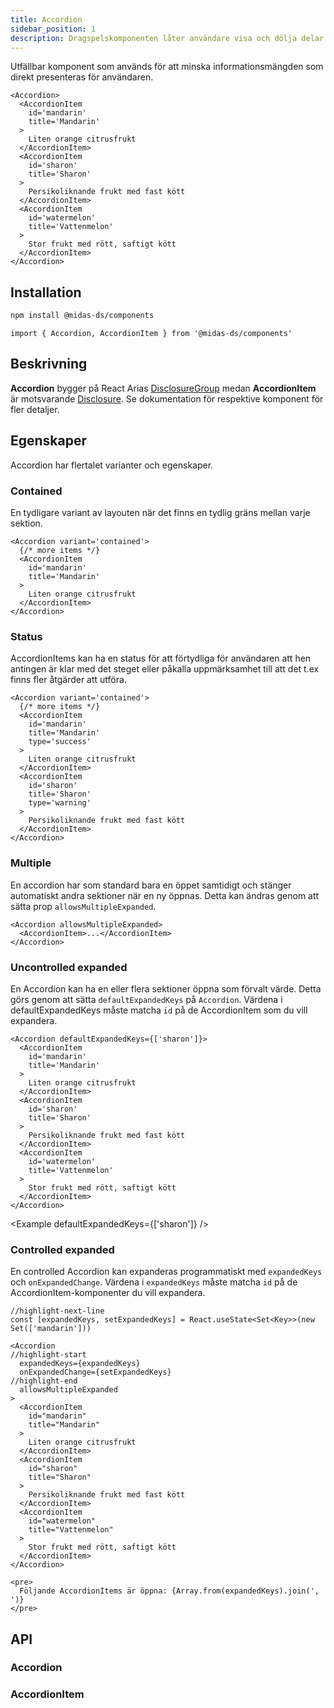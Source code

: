```yaml
---
title: Accordion
sidebar_position: 1
description: Dragspelskomponenten låter användare visa och dölja delar av relaterat innehåll på en sida.
---
```



<ComponentHeader
  name='Accordion'
  friendlyName='Dragspel'
  overrideHeadlessLink='https://react-spectrum.adobe.com/react-aria/DisclosureGroup.html'
/>

Utfällbar komponent som används för att minska informationsmängden som direkt presenteras för användaren.

```tsx
<Accordion>
  <AccordionItem
    id='mandarin'
    title='Mandarin'
  >
    Liten orange citrusfrukt
  </AccordionItem>
  <AccordionItem
    id='sharon'
    title='Sharon'
  >
    Persikoliknande frukt med fast kött
  </AccordionItem>
  <AccordionItem
    id='watermelon'
    title='Vattenmelon'
  >
    Stor frukt med rött, saftigt kött
  </AccordionItem>
</Accordion>
```

<Example />

## Installation

```bash npm2yarn
npm install @midas-ds/components
```

```tsx
import { Accordion, AccordionItem } from '@midas-ds/components'
```

## Beskrivning

**Accordion** bygger på React Arias [DisclosureGroup](https://react-spectrum.adobe.com/react-aria/DisclosureGroup.html)
medan **AccordionItem** är motsvarande [Disclosure](https://react-spectrum.adobe.com/react-aria/Disclosure.html). Se
dokumentation för respektive komponent för fler detaljer.

## Egenskaper

Accordion har flertalet varianter och egenskaper.

### Contained

En tydligare variant av layouten när det finns en tydlig gräns mellan varje sektion.

```tsx
<Accordion variant='contained'>
  {/* more items */}
  <AccordionItem
    id='mandarin'
    title='Mandarin'
  >
    Liten orange citrusfrukt
  </AccordionItem>
</Accordion>
```

<Example variant='contained' />

### Status

AccordionItems kan ha en status för att förtydliga för användaren att hen antingen är klar med det steget eller påkalla uppmärksamhet till att det t.ex finns fler åtgärder att utföra.

```tsx {6,13}
<Accordion variant='contained'>
  {/* more items */}
  <AccordionItem
    id='mandarin'
    title='Mandarin'
    type='success'
  >
    Liten orange citrusfrukt
  </AccordionItem>
  <AccordionItem
    id='sharon'
    title='Sharon'
    type='warning'
  >
    Persikoliknande frukt med fast kött
  </AccordionItem>
</Accordion>
```

<StatusExample />

### Multiple

En accordion har som standard bara en öppet samtidigt och stänger automatiskt andra sektioner när en ny öppnas.
Detta kan ändras genom att sätta prop `allowsMultipleExpanded`.

```tsx
<Accordion allowsMultipleExpanded>
  <AccordionItem>...</AccordionItem>
</Accordion>
```

<Example allowsMultipleExpanded />

### Uncontrolled expanded

En Accordion kan ha en eller flera sektioner öppna som förvalt värde. Detta görs genom att sätta `defaultExpandedKeys`
på `Accordion`. Värdena i defaultExpandedKeys måste matcha `id` på de AccordionItem som du vill expandera.

```tsx
<Accordion defaultExpandedKeys={['sharon']}>
  <AccordionItem
    id='mandarin'
    title='Mandarin'
  >
    Liten orange citrusfrukt
  </AccordionItem>
  <AccordionItem
    id='sharon'
    title='Sharon'
  >
    Persikoliknande frukt med fast kött
  </AccordionItem>
  <AccordionItem
    id='watermelon'
    title='Vattenmelon'
  >
    Stor frukt med rött, saftigt kött
  </AccordionItem>
</Accordion>
```

<Example defaultExpandedKeys={['sharon']} />

### Controlled expanded

En controlled Accordion kan expanderas programmatiskt med `expandedKeys` och `onExpandedChange`.
Värdena i `expandedKeys` måste matcha `id` på de AccordionItem-komponenter du vill expandera.

```tsx
//highlight-next-line
const [expandedKeys, setExpandedKeys] = React.useState<Set<Key>>(new Set(['mandarin']))

<Accordion
//highlight-start
  expandedKeys={expandedKeys}
  onExpandedChange={setExpandedKeys}
//highlight-end
  allowsMultipleExpanded
>
  <AccordionItem
    id="mandarin"
    title="Mandarin"
  >
    Liten orange citrusfrukt
  </AccordionItem>
  <AccordionItem
    id="sharon"
    title="Sharon"
  >
    Persikoliknande frukt med fast kött
  </AccordionItem>
  <AccordionItem
    id="watermelon"
    title="Vattenmelon"
  >
    Stor frukt med rött, saftigt kött
  </AccordionItem>
</Accordion>

<pre>
  Följande AccordionItems är öppna: {Array.from(expandedKeys).join(', ')}
</pre>
```

<ExampleControlled allowsMultipleExpanded />

## API

### Accordion

<PropTable name='Accordion' />

### AccordionItem

<PropTable
  name='AccordionItem'
  defaultOpen={false}
/>
